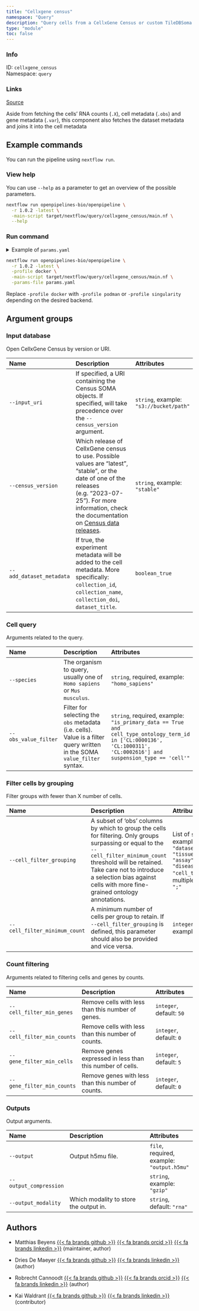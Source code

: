 ```yaml
---
title: "Cellxgene census"
namespace: "Query"
description: "Query cells from a CellxGene Census or custom TileDBSoma object."
type: "module"
toc: false
---
```


::: {.column-margin}

### Info

ID: `cellxgene_census`  
Namespace: `query`

### Links
[Source](https://github.com/openpipelines-bio/openpipeline/blob/1.0.2/src/query/cellxgene_census/config.vsh.yaml){.btn-action .btn-sm .btn-info .btn role="button"}

:::

Aside from fetching the cells' RNA counts (`.X`), cell metadata
(`.obs`) and gene metadata (`.var`), this component also fetches
the dataset metadata and joins it into the cell metadata

## Example commands

You can run the pipeline using `nextflow run`.

### View help

You can use `--help` as a parameter to get an overview of the possible parameters.

```bash
nextflow run openpipelines-bio/openpipeline \
  -r 1.0.2 -latest \
  -main-script target/nextflow/query/cellxgene_census/main.nf \
  --help
```

### Run command

<details>
<summary>Example of `params.yaml`</summary>
```yaml
# Outputs
# output: "$id.$key.output.h5mu"
# output_compression: "gzip"
output_modality: "rna"

# Input database
# input_uri: "s3://bucket/path"
# census_version: "stable"
add_dataset_metadata: false

# Cell query
species: # please fill in - example: "homo_sapiens"
obs_value_filter: # please fill in - example: "is_primary_data == True and cell_type_ontology_term_id in ['CL:0000136', 'CL:1000311', 'CL:0002616'] and suspension_type == 'cell'"

# Filter cells by grouping
# cell_filter_grouping: ["dataset_id", "tissue", "assay", "disease", "cell_type"]
# cell_filter_minimum_count: 100

# Count filtering
cell_filter_min_genes: 50
cell_filter_min_counts: 0
gene_filter_min_cells: 5
gene_filter_min_counts: 0

# Nextflow input-output arguments
publish_dir: # please fill in - example: "output/"
# param_list: "my_params.yaml"
```
</details>

```bash
nextflow run openpipelines-bio/openpipeline \
  -r 1.0.2 -latest \
  -profile docker \
  -main-script target/nextflow/query/cellxgene_census/main.nf \
  -params-file params.yaml
```

:::{.callout-note}
Replace `-profile docker` with `-profile podman` or `-profile singularity` depending on the desired backend.
:::

## Argument groups

### Input database

Open CellxGene Census by version or URI.


|Name                     |Description                                                                                                                                                                                                                                                                                                           |Attributes                              |
|:----------|:--------------------------------------------------|:--------------------|
|`--input_uri`            |If specified, a URI containing the Census SOMA objects. If specified, will take precedence over the `--census_version` argument.                                                                                                                                                                                      |`string`, example: `"s3://bucket/path"` |
|`--census_version`       |Which release of CellxGene census to use. Possible values are "latest", "stable", or the date of one of the releases (e.g. "2023-07-25"). For more information, check the documentation on [Census data releases](https://chanzuckerberg.github.io/cellxgene-census/cellxgene_census_docsite_data_release_info.html). |`string`, example: `"stable"`           |
|`--add_dataset_metadata` |If true, the experiment metadata will be added to the cell metadata. More specifically: `collection_id`, `collection_name`, `collection_doi`, `dataset_title`.                                                                                                                                                        |`boolean_true`                          |


### Cell query

Arguments related to the query.


|Name                 |Description                                                                                                              |Attributes                                                                                                                                                          |
|:----------|:--------------------------------------------------|:--------------------|
|`--species`          |The organism to query, usually one of `Homo sapiens` or `Mus musculus`.                                                  |`string`, required, example: `"homo_sapiens"`                                                                                                                       |
|`--obs_value_filter` |Filter for selecting the `obs` metadata (i.e. cells). Value is a filter query written in the SOMA `value_filter` syntax. |`string`, required, example: `"is_primary_data == True and cell_type_ontology_term_id in ['CL:0000136', 'CL:1000311', 'CL:0002616'] and suspension_type == 'cell'"` |


### Filter cells by grouping

Filter groups with fewer than X number of cells.


|Name                          |Description                                                                                                                                                                                                                                                                  |Attributes                                                                                                |
|:----------|:--------------------------------------------------|:--------------------|
|`--cell_filter_grouping`      |A subset of 'obs' columns by which to group the cells for filtering. Only groups surpassing or equal to the `--cell_filter_minimum_count` threshold will be retained. Take care not to introduce a selection bias against cells with more fine-grained ontology annotations. |List of `string`, example: `"dataset_id", "tissue", "assay", "disease", "cell_type"`, multiple_sep: `";"` |
|`--cell_filter_minimum_count` |A minimum number of cells per group to retain. If `--cell_filter_grouping` is defined, this parameter should also be provided and vice versa.                                                                                                                                |`integer`, example: `100`                                                                                 |


### Count filtering

Arguments related to filtering cells and genes by counts.


|Name                       |Description                                               |Attributes               |
|:----------|:--------------------------------------------------|:--------------------|
|`--cell_filter_min_genes`  |Remove cells with less than this number of genes.         |`integer`, default: `50` |
|`--cell_filter_min_counts` |Remove cells with less than this number of counts.        |`integer`, default: `0`  |
|`--gene_filter_min_cells`  |Remove genes expressed in less than this number of cells. |`integer`, default: `5`  |
|`--gene_filter_min_counts` |Remove genes with less than this number of counts.        |`integer`, default: `0`  |


### Outputs

Output arguments.


|Name                   |Description                            |Attributes                                 |
|:----------|:--------------------------------------------------|:--------------------|
|`--output`             |Output h5mu file.                      |`file`, required, example: `"output.h5mu"` |
|`--output_compression` |                                       |`string`, example: `"gzip"`                |
|`--output_modality`    |Which modality to store the output in. |`string`, default: `"rna"`                 |

## Authors


  * Matthias Beyens [{{< fa brands github >}}](https://github.com/MatthiasBeyens) [{{< fa brands orcid >}}](https://orcid.org/0000-0003-3304-0706) [{{< fa brands linkedin >}}](https://linkedin.com/in/mbeyens) (maintainer, author)

  * Dries De Maeyer [{{< fa brands github >}}](https://github.com/ddemaeyer) [{{< fa brands linkedin >}}](https://linkedin.com/in/dries-de-maeyer-b46a814) (author)

  * Robrecht Cannoodt [{{< fa brands github >}}](https://github.com/rcannood) [{{< fa brands orcid >}}](https://orcid.org/0000-0003-3641-729X) [{{< fa brands linkedin >}}](https://linkedin.com/in/robrechtcannoodt) (author)

  * Kai Waldrant [{{< fa brands github >}}](https://github.com/KaiWaldrant) [{{< fa brands linkedin >}}](https://linkedin.com/in/kai-waldrant-b8b86160) (contributor)

